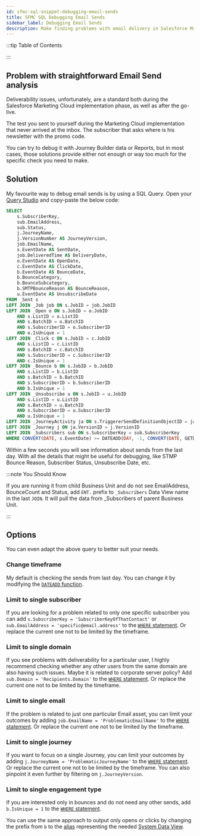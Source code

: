 ```yaml
---
id: sfmc-sql-snippet-debugging-email-sends
title: SFMC SQL Debugging Email Sends
sidebar_label: Debugging Email Sends
description: Make finding problems with email delivery in Salesforce Marketing Cloud great again. SQL with Query Studio to the rescue.
---
```



<LeadText content='Make finding problems with email delivery in Salesforce Marketing Cloud great again. SQL with the Query Studio to the rescue.' />

:::tip Table of Contents

<TOCInline toc={toc} />

:::

## Problem with straightforward Email Send analysis

Deliverability issues, unfortunately, are a standard both during the Salesforce Marketing Cloud implementation phase, as well as after the go-live.

The test you sent to yourself during the Marketing Cloud implementation that never arrived at the inbox. The subscriber that asks where is his newsletter with the promo code.

You can try to debug it with Journey Builder data or Reports, but in most cases, those solutions provide either not enough or way too much for the specific check you need to make.

## Solution

My favourite way to debug email sends is by using a SQL Query. Open your [Query Studio](./sfmc-sql-basics.mdx#query-studio) and copy-paste the below code:

```sql
SELECT
    s.SubscriberKey,
    sub.EmailAddress,
    sub.Status,
    j.JourneyName,
    j.VersionNumber AS JourneyVersion,
    job.EmailName,
    s.EventDate AS SentDate,
    job.DeliveredTime AS DeliveryDate,
    o.EventDate AS OpenDate,
    c.EventDate AS ClickDate,
    b.EventDate AS BounceDate,
    b.BounceCategory,
    b.BounceSubcategory,
    b.SMTPBounceReason AS BounceReason,
    u.EventDate AS UnsubscribeDate
FROM _Sent s
LEFT JOIN _Job job ON s.JobID = job.JobID
LEFT JOIN _Open o ON s.JobID = o.JobID
    AND s.ListID = o.ListID
    AND s.BatchID = o.BatchID
    AND s.SubscriberID = o.SubscriberID
    AND o.IsUnique = 1
LEFT JOIN _Click c ON s.JobID = c.JobID
    AND s.ListID = c.ListID
    AND s.BatchID = c.BatchID
    AND s.SubscriberID = c.SubscriberID
    AND c.IsUnique = 1
LEFT JOIN _Bounce b ON s.JobID = b.JobID
    AND s.ListID = b.ListID
    AND s.BatchID = b.BatchID
    AND s.SubscriberID = b.SubscriberID
    AND b.IsUnique = 1
LEFT JOIN _Unsubscribe u ON s.JobID = u.JobID
    AND s.ListID = u.ListID
    AND s.BatchID = u.BatchID
    AND s.SubscriberID = u.SubscriberID
    AND u.IsUnique = 1
LEFT JOIN _JourneyActivity ja ON s.TriggererSendDefinitionObjectID = ja.JourneyActivityObjectID
LEFT JOIN _Journey j ON ja.VersionID = j.VersionID
LEFT JOIN _Subscribers sub ON s.SubscriberKey = sub.SubscriberKey
WHERE CONVERT(DATE, s.EventDate) >= DATEADD(DAY, -1, CONVERT(DATE, GETDATE()))
```

Within a few seconds you will see information about sends from the last day. With all the details that might be useful for debugging, like STMP Bounce Reason, Subscriber Status, Unsubscribe Date, etc.

:::note You Should Know

If you are running it from child Business Unit and do not see EmailAddress, BounceCount and Status, add `ENT.` prefix to `_Subscribers` Data View name in the last `JOIN`. It will pull the data from _Subscribers of parent Business Unit.

:::

## Options

You can even adapt the above query to better suit your needs.

### Change timeframe

My default is checking the sends from last day. You can change it by modifying the [`DATEADD` function](./sfmc-sql-date-functions.mdx#dateadd).

### Limit to single subscriber

If you are looking for a problem related to only one specific subscriber you can add `s.SubscriberKey = 'SubscriberKeyOfThatContact'` or `sub.EmailAddress = 'specific@email.address'` to the [`WHERE` statement](./sfmc-sql-where.mdx#logical-operators). Or replace the current one not to be limited by the timeframe.

### Limit to single domain

If you see problems with deliverability for a particular user, I highly recommend checking whether any other users from the same domain are also having such issues. Maybe it is related to corporate server policy? Add `sub.Domain = 'Recipients.Domain'` to the [`WHERE` statement](./sfmc-sql-where.mdx#logical-operators). Or replace the current one not to be limited by the timeframe.

### Limit to single email

If the problem is related to just one particular Email asset, you can limit your outcomes by adding `job.EmailName = 'ProblematicEmailName'` to the [`WHERE` statement](./sfmc-sql-where.mdx#logical-operators). Or replace the current one not to be limited by the timeframe.

### Limit to single journey

If you want to focus on a single Journey, you can limit your outcomes by adding `j.JourneyName = 'ProblematicJourneyName'` to the [`WHERE` statement](./sfmc-sql-where.mdx#logical-operators). Or replace the current one not to be limited by the timeframe. You can also pinpoint it even further by filtering on `j.JourneyVersion`.

### Limit to single engagement type

If you are interested only in bounces and do not need any other sends, add `b.IsUnique = 1` to the [`WHERE` statement](./sfmc-sql-where.mdx#logical-operators).

You can use the same approach to output only opens or clicks by changing the prefix from `b` to the [alias](./sfmc-sql-join.mdx#table-name-prefix) representing the needed [System Data View](../config/sfmc-config-system-data-views.mdx).
